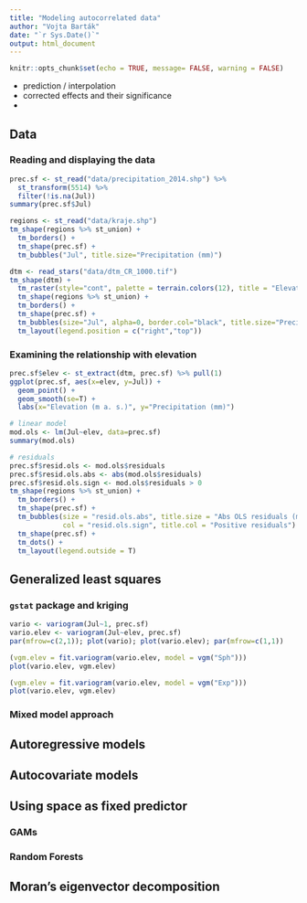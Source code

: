 ```yaml
---
title: "Modeling autocorrelated data"
author: "Vojta Barták"
date: "`r Sys.Date()`"
output: html_document
---
```


```r
knitr::opts_chunk$set(echo = TRUE, message= FALSE, warning = FALSE)
```

- prediction / interpolation
- corrected effects and their significance
- 

## Data

### Reading and displaying the data

```r
prec.sf <- st_read("data/precipitation_2014.shp") %>%
  st_transform(5514) %>%
  filter(!is.na(Jul))
summary(prec.sf$Jul)
```

```r
regions <- st_read("data/kraje.shp")
tm_shape(regions %>% st_union) +
  tm_borders() +
  tm_shape(prec.sf) +
  tm_bubbles("Jul", title.size="Precipitation (mm)")
```

```r
dtm <- read_stars("data/dtm_CR_1000.tif")
tm_shape(dtm) + 
  tm_raster(style="cont", palette = terrain.colors(12), title = "Elevation (m a.s.l.)") +
  tm_shape(regions %>% st_union) +
  tm_borders() +
  tm_shape(prec.sf) +
  tm_bubbles(size="Jul", alpha=0, border.col="black", title.size="Precipitation (mm)") +
  tm_layout(legend.position = c("right","top"))
```

### Examining the relationship with elevation

```r
prec.sf$elev <- st_extract(dtm, prec.sf) %>% pull(1)
ggplot(prec.sf, aes(x=elev, y=Jul)) +
  geom_point() +
  geom_smooth(se=T) +
  labs(x="Elevation (m a. s.)", y="Precipitation (mm)")
```

```r
# linear model
mod.ols <- lm(Jul~elev, data=prec.sf)
summary(mod.ols)
```

```r
# residuals
prec.sf$resid.ols <- mod.ols$residuals
prec.sf$resid.ols.abs <- abs(mod.ols$residuals)
prec.sf$resid.ols.sign <- mod.ols$residuals > 0
tm_shape(regions %>% st_union) +
  tm_borders() +
  tm_shape(prec.sf) +
  tm_bubbles(size = "resid.ols.abs", title.size = "Abs OLS residuals (mm)", 
             col = "resid.ols.sign", title.col = "Positive residuals") +
  tm_shape(prec.sf) +
  tm_dots() +
  tm_layout(legend.outside = T)
```


## Generalized least squares

### `gstat` package and kriging

```r
vario <- variogram(Jul~1, prec.sf)
vario.elev <- variogram(Jul~elev, prec.sf)
par(mfrow=c(2,1)); plot(vario); plot(vario.elev); par(mfrow=c(1,1))

(vgm.elev = fit.variogram(vario.elev, model = vgm("Sph")))
plot(vario.elev, vgm.elev)

(vgm.elev = fit.variogram(vario.elev, model = vgm("Exp")))
plot(vario.elev, vgm.elev)
```



### Mixed model approach

## Autoregressive models

## Autocovariate models

## Using space as fixed predictor

### GAMs

### Random Forests

## Moran's eigenvector decomposition